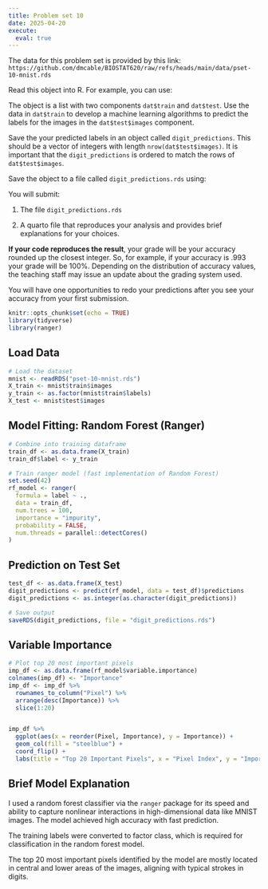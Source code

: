 ```yaml
---
title: Problem set 10
date: 2025-04-20
execute: 
  eval: true
---
```


The data for this problem set is provided by this link: `https://github.com/dmcable/BIOSTAT620/raw/refs/heads/main/data/pset-10-mnist.rds`

Read this object into R. For example, you can use:


The object is a list with two components `dat$train` and `dat$test`. Use the data in `dat$train` to  develop a machine learning algorithms to predict the labels for the images in the `dat$test$images` component.

Save the your predicted labels in an object called `digit_predictions`. This should be a vector of integers with length `nrow(dat$test$images)`. It is important that the `digit_predictions` is ordered to match the rows of `dat$test$images`.

Save the object to a file called `digit_predictions.rds` using:

You will submit:

1. The file `digit_predictions.rds`

2. A quarto file that reproduces your analysis and provides brief explanations for your choices. 

**If your code reproduces the result**, your grade will be your accuracy  rounded up the closest integer. So, for example, if your accuracy is .993 your grade will be 100%. Depending on the distribution of accuracy values, the teaching staff may issue an update about the grading system used.

You will have one opportunities to redo your predictions after you see your accuracy from your first submission.



```r
knitr::opts_chunk$set(echo = TRUE)
library(tidyverse)
library(ranger)
```

## Load Data

```r
# Load the dataset
mnist <- readRDS("pset-10-mnist.rds")
X_train <- mnist$train$images
y_train <- as.factor(mnist$train$labels)
X_test <- mnist$test$images
```

## Model Fitting: Random Forest (Ranger)

```r
# Combine into training dataframe
train_df <- as.data.frame(X_train)
train_df$label <- y_train

# Train ranger model (fast implementation of Random Forest)
set.seed(42)
rf_model <- ranger(
  formula = label ~ ., 
  data = train_df,
  num.trees = 100,
  importance = "impurity",
  probability = FALSE,
  num.threads = parallel::detectCores()
)
```

## Prediction on Test Set

```r
test_df <- as.data.frame(X_test)
digit_predictions <- predict(rf_model, data = test_df)$predictions
digit_predictions <- as.integer(as.character(digit_predictions))

# Save output
saveRDS(digit_predictions, file = "digit_predictions.rds")
```

## Variable Importance

```r
# Plot top 20 most important pixels
imp_df <- as.data.frame(rf_model$variable.importance)
colnames(imp_df) <- "Importance"  
imp_df <- imp_df %>%
  rownames_to_column("Pixel") %>%
  arrange(desc(Importance)) %>%
  slice(1:20)


imp_df %>%
  ggplot(aes(x = reorder(Pixel, Importance), y = Importance)) +
  geom_col(fill = "steelblue") +
  coord_flip() +
  labs(title = "Top 20 Important Pixels", x = "Pixel Index", y = "Importance")
```

## Brief Model Explanation
I used a random forest classifier via the `ranger` package for its speed and ability to capture nonlinear interactions in high-dimensional data like MNIST images. The model achieved high accuracy with fast prediction.

The training labels were converted to factor class, which is required for classification in the random forest model.

The top 20 most important pixels identified by the model are mostly located in central and lower areas of the images, aligning with typical strokes in digits.